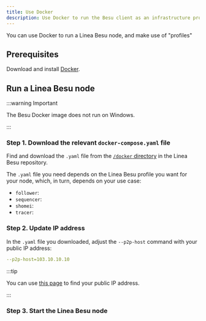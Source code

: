 ```yaml
---
title: Use Docker
description: Use Docker to run the Besu client as an infrastructure provider.
---
```


You can use Docker to run a Linea Besu node, and make use of "profiles"

## Prerequisites

Download and install [Docker](https://www.docker.com/products/docker-desktop/).

## Run a Linea Besu node

:::warning Important

The Besu Docker image does not run on Windows.

:::

### Step 1. Download the relevant `docker-compose.yaml` file

Find and download the `.yaml` file from the [`/docker` directory](https://github.com/Consensys/linea-besu-package/tree/main/docker) in the Linea Besu repository.

The `.yaml` file you need depends on the Linea Besu profile you want for your node, which, in turn, depends on your use case:
- `follower`:
- `sequencer`:
- `shomei`:
- `tracer`:

### Step 2. Update IP address

In the `.yaml` file you downloaded, adjust the `--p2p-host` command with your public IP address:

```yaml
--p2p-host=103.10.10.10
```

:::tip

You can use [this page](https://www.whatismyip.com/) to find your public IP address.

:::

### Step 3. Start the Linea Besu node

